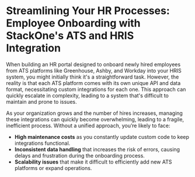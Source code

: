# Streamlining Your HR Processes: Employee Onboarding with StackOne's ATS and HRIS Integration

When building an HR portal designed to onboard newly hired employees from ATS platforms like Greenhouse, Ashby, and Workday into your HRIS system, you might initially think it's a straightforward task. However, the reality is that each ATS platform comes with its own unique API and data format, necessitating custom integrations for each one. This approach can quickly escalate in complexity, leading to a system that's difficult to maintain and prone to issues.

As your organization grows and the number of hires increases, managing these integrations can quickly become overwhelming, leading to a fragile, inefficient process. Without a unified approach, you’re likely to face:

* **High maintenance costs** as you constantly update custom code to keep integrations functional.
* **Inconsistent data handling** that increases the risk of errors, causing delays and frustration during the onboarding process.
* **Scalability issues** that make it difficult to efficiently add new ATS platforms or expand operations.
